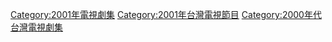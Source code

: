 {{cat year nav | year = 2001 | cat = 台灣電視劇集 | article = 臺灣電視劇 }}
[[Category:2001年電視劇集|Category:2001年電視劇集]]
[[Category:2001年台灣電視節目|Category:2001年台灣電視節目]]
[[Category:2000年代台灣電視劇集|Category:2000年代台灣電視劇集]]